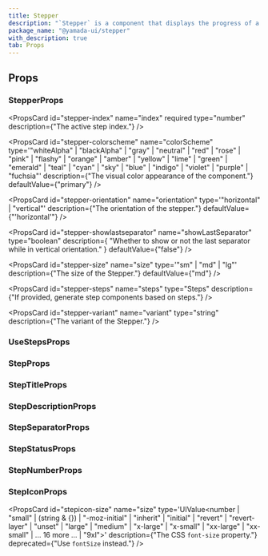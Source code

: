 ```yaml
---
title: Stepper
description: "`Stepper` is a component that displays the progress of a multi-step process."
package_name: "@yamada-ui/stepper"
with_description: true
tab: Props
---
```


## Props

### StepperProps

<PropsCard
  id="stepper-index"
  name="index"
  required
  type="number"
  description={"The active step index."}
/>

<PropsCard
  id="stepper-colorscheme"
  name="colorScheme"
  type='"whiteAlpha" | "blackAlpha" | "gray" | "neutral" | "red" | "rose" | "pink" | "flashy" | "orange" | "amber" | "yellow" | "lime" | "green" | "emerald" | "teal" | "cyan" | "sky" | "blue" | "indigo" | "violet" | "purple" | "fuchsia"'
  description={"The visual color appearance of the component."}
  defaultValue={"primary"}
/>

<PropsCard
  id="stepper-orientation"
  name="orientation"
  type='"horizontal" | "vertical"'
  description={"The orientation of the stepper."}
  defaultValue={"'horizontal'"}
/>

<PropsCard
  id="stepper-showlastseparator"
  name="showLastSeparator"
  type="boolean"
  description={
    "Whether to show or not the last separator while in vertical orientation."
  }
  defaultValue={"false"}
/>

<PropsCard
  id="stepper-size"
  name="size"
  type='"sm" | "md" | "lg"'
  description={"The size of the Stepper."}
  defaultValue={"md"}
/>

<PropsCard
  id="stepper-steps"
  name="steps"
  type="Steps"
  description={"If provided, generate step components based on steps."}
/>

<PropsCard
  id="stepper-variant"
  name="variant"
  type="string"
  description={"The variant of the Stepper."}
/>

### UseStepsProps

<PropsCard id="usesteps-count" name="count" type="number" />

<PropsCard id="usesteps-index" name="index" type="number" />

### StepProps

### StepTitleProps

### StepDescriptionProps

### StepSeparatorProps

### StepStatusProps

<PropsCard
  id="stepstatus-active"
  name="active"
  type="string | number | boolean | ReactElement<any, string | JSXElementConstructor<any>> | Iterable<ReactNode> | ReactPortal | ((props: Omit<...>) => ReactNode)"
/>

<PropsCard
  id="stepstatus-complete"
  name="complete"
  type="string | number | boolean | ReactElement<any, string | JSXElementConstructor<any>> | Iterable<ReactNode> | ReactPortal | ((props: Omit<...>) => ReactNode)"
/>

<PropsCard
  id="stepstatus-incomplete"
  name="incomplete"
  type="string | number | boolean | ReactElement<any, string | JSXElementConstructor<any>> | Iterable<ReactNode> | ReactPortal | ((props: Omit<...>) => ReactNode)"
/>

### StepNumberProps

### StepIconProps

<PropsCard
  id="stepicon-size"
  name="size"
  type='UIValue<number | "small" | (string & {}) | "-moz-initial" | "inherit" | "initial" | "revert" | "revert-layer" | "unset" | "large" | "medium" | "x-large" | "x-small" | "xx-large" | "xx-small" | ... 16 more ... | "9xl">'
  description={"The CSS `font-size` property."}
  deprecated={"Use `fontSize` instead."}
/>
